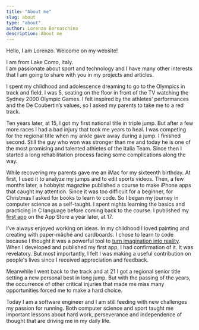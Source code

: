 ```yaml
---
title: "About me"
slug: about
type: "about"
author: Lorenzo Bernaschina
description: About me
---
```


Hello, I am Lorenzo. Welcome on my website!

I am from Lake Como, Italy.<br/> I am passionate about sport and technology and I have many other interests that I am going to share with you in my projects and articles.

I spent my childhood and adolescence dreaming to go to the Olympics in track and field. I was 5, seating on the floor in front of the TV watching the Sydney 2000 Olympic Games. I felt inspired by the athletes’ performances and the De Coubertin’s values, so I asked my parents to take me to a red track.

Ten years later, at 15, I got my first national title in triple jump. But after a few more races I had a bad injury that took me years to heal. I was competing for the regional title when my ankle gave away during a jump. I finished second. Still the guy who won was stronger than me and today he is one of the most promising and talented athletes of the Italia Team. Since then I started a long rehabilitation process facing some complications along the way.

While recovering my parents gave me an iMac for my sixteenth birthday. At first, I used it to analyze my jumps and to edit sports videos. Then, a few months later, a hobbyist magazine published a course to make iPhone apps that caught my attention. Since it was too difficult for a beginner, for Christmas I asked for books to learn to code. So I began my journey in computer science as a self-taught. I spent nights learning the basics and practicing in C language before coming back to the course. I published my [first app](/article/5e20c38b2709b8142b011477) on the App Store a year later, at 17.

I’ve always enjoyed working on ideas. In my childhood I loved painting and creating with paper-mâché and cardboards. I chose to learn to code because I thought it was a powerful tool to [turn imagination into reality](/projects). When I developed and published my first app, I had confirmation of it. It was revelatory. But most importantly, I felt I was making a useful contribution on people's lives since I received appreciation and feedback.

Meanwhile I went back to the track and at 21 I got a regional senior title setting a new personal best in long jump. But with the passing of the years, the occurrence of other critical injuries that made me miss many opportunities forced me to make a hard choice.

Today I am a software engineer and I am still feeding with new challenges my passion for running. Both computer science and sport taught me important lessons about hard work, perseverance and independence of thought that are driving me in my daily life.